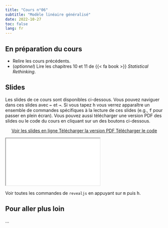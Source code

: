 ```yaml
---
title: "Cours n°06"
subtitle: "Modèle linéaire généralisé"
date: 2022-10-27
toc: false
lang: fr
---
```


## En préparation du cours

- Relire les cours précédents.
- (*optionnel*) Lire les chapitres 10 et 11 de {{< fa book >}} *Statistical Rethinking*.

## Slides

Les slides de ce cours sont disponibles ci-dessous. Vous pouvez naviguer dans ces slides avec <kbd>←</kbd> et <kbd>→</kbd>. Si vous tapez <kbd>h</kbd> vous verrez apparaître un ensemble de commandes spécifiques à la lecture de ces slides (e.g., <kbd>f</kbd> pour passer en plein écran). Vous pouvez aussi télécharger une version PDF des slides ou le code du cours en cliquant sur un des boutons ci-dessous.

<p class="buttons" style="text-align:center;"><a class="btn btn-danger" target="_blank" href="../slides/html/cours06.html"><i class="fa-solid fa-arrow-up-right-from-square"></i> Voir les slides en ligne </a> <a class="btn btn-danger" target="_blank" href="../slides/pdf/cours06.pdf" role="button"><i class="fa-solid fa-file-pdf"></i> Télécharger la version PDF </a> <a class="btn btn-danger" target="_blank" href="../slides/code/cours06.R"><i class="fa-solid fa-code"></i> Télécharger le code </a> </p>

<div class="ratio ratio-16x9"> <iframe src="../slides/html/cours06.html"></iframe> </div>

::: {.callout-tip}
Voir toutes les commandes de `revealjs` en appuyant sur <kbd>m</kbd> puis <kbd>h</kbd>.
:::

## Pour aller plus loin

...
